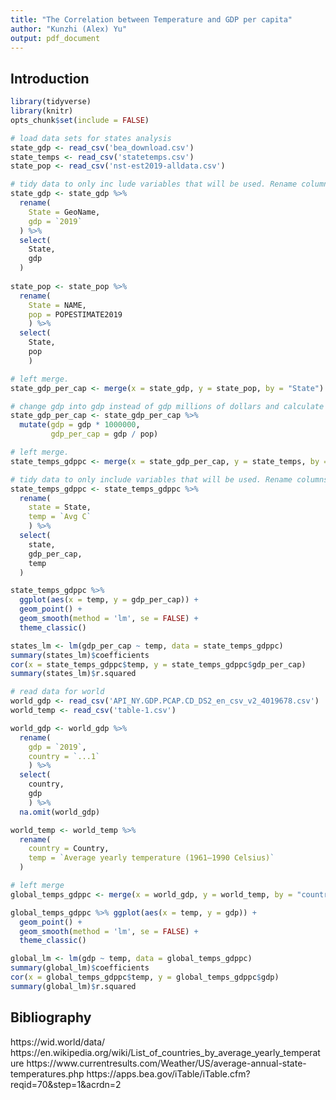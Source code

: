 ```yaml
---
title: "The Correlation between Temperature and GDP per capita"
author: "Kunzhi (Alex) Yu"
output: pdf_document
---
```


## Introduction


```r
library(tidyverse)
library(knitr)
opts_chunk$set(include = FALSE)
```

```r
# load data sets for states analysis
state_gdp <- read_csv('bea_download.csv')
state_temps <- read_csv('statetemps.csv')
state_pop <- read_csv('nst-est2019-alldata.csv')
```

```r
# tidy data to only inc lude variables that will be used. Rename columns.
state_gdp <- state_gdp %>% 
  rename(
    State = GeoName,
    gdp = `2019`
  ) %>% 
  select(
    State,
    gdp
  )
  
state_pop <- state_pop %>% 
  rename(
    State = NAME,
    pop = POPESTIMATE2019
    ) %>% 
  select(
    State,
    pop
    )
```

```r
# left merge.
state_gdp_per_cap <- merge(x = state_gdp, y = state_pop, by = "State")
```

```r
# change gdp into gdp instead of gdp millions of dollars and calculate gdp per cap
state_gdp_per_cap <- state_gdp_per_cap %>%
  mutate(gdp = gdp * 1000000,
         gdp_per_cap = gdp / pop)
```

```r
# left merge.
state_temps_gdppc <- merge(x = state_gdp_per_cap, y = state_temps, by = "State")
```

```r
# tidy data to only include variables that will be used. Rename columns.
state_temps_gdppc <- state_temps_gdppc %>%
  rename(
    state = State,
    temp = `Avg C`
    ) %>% 
  select(
    state,
    gdp_per_cap,
    temp
  )
```

```r
state_temps_gdppc %>%
  ggplot(aes(x = temp, y = gdp_per_cap)) +
  geom_point() + 
  geom_smooth(method = 'lm', se = FALSE) +
  theme_classic()
```

```r
states_lm <- lm(gdp_per_cap ~ temp, data = state_temps_gdppc)
summary(states_lm)$coefficients
cor(x = state_temps_gdppc$temp, y = state_temps_gdppc$gdp_per_cap)
summary(states_lm)$r.squared
```


```r
# read data for world
world_gdp <- read_csv('API_NY.GDP.PCAP.CD_DS2_en_csv_v2_4019678.csv')
world_temp <- read_csv('table-1.csv')
```

```r
world_gdp <- world_gdp %>%
  rename(
    gdp = `2019`,
    country = `...1`
    ) %>% 
  select(
    country,
    gdp
    ) %>% 
  na.omit(world_gdp)

world_temp <- world_temp %>% 
  rename(
    country = Country,
    temp = `Average yearly temperature (1961–1990 Celsius)`
  )
```

```r
# left merge
global_temps_gdppc <- merge(x = world_gdp, y = world_temp, by = "country")
```

```r
global_temps_gdppc %>% ggplot(aes(x = temp, y = gdp)) +
  geom_point() + 
  geom_smooth(method = 'lm', se = FALSE) +
  theme_classic()
```

```r
global_lm <- lm(gdp ~ temp, data = global_temps_gdppc)
summary(global_lm)$coefficients
cor(x = global_temps_gdppc$temp, y = global_temps_gdppc$gdp)
summary(global_lm)$r.squared
```

## Bibliography

https://wid.world/data/
https://en.wikipedia.org/wiki/List_of_countries_by_average_yearly_temperature
https://www.currentresults.com/Weather/US/average-annual-state-temperatures.php
https://apps.bea.gov/iTable/iTable.cfm?reqid=70&step=1&acrdn=2